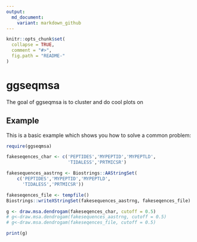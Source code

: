 ```yaml
---
output:
  md_document:
    variant: markdown_github
---
```


<!-- README.md is generated from README.Rmd. Please edit that file -->

```r
knitr::opts_chunk$set(
  collapse = TRUE,
  comment = "#>",
  fig.path = "README-"
)
```

# ggseqmsa

The goal of ggseqmsa is to cluster and do cool plots on 

## Example

This is a basic example which shows you how to solve a common problem:

```r
require(ggseqmsa)

fakeseqences_char <- c('PEPTIDES','MYPEPTID','MYPEPTLD',
                       'TIDALESS','PRTMICSR')

fakesequences_aastrng <- Biostrings::AAStringSet(
    c('PEPTIDES','MYPEPTID','MYPEPTLD',
      'TIDALESS','PRTMICSR'))

fakeseqences_file <- tempfile()
Biostrings::writeXStringSet(fakesequences_aastrng, fakeseqences_file)

g <- draw.msa.dendrogam(fakeseqences_char, cutoff = 0.5)
# g<-draw.msa.dendrogam(fakesequences_aastrng, cutoff = 0.5)
# g<-draw.msa.dendrogam(fakeseqences_file, cutoff = 0.5)

print(g)
```
